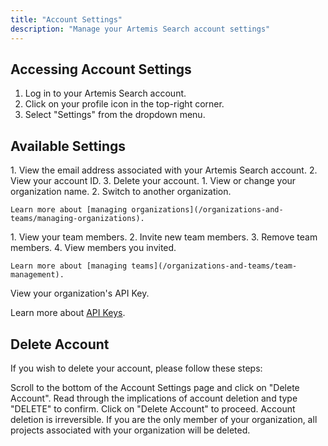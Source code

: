 ```yaml
---
title: "Account Settings"
description: "Manage your Artemis Search account settings"
---
```



## Accessing Account Settings

1. Log in to your Artemis Search account.
2. Click on your profile icon in the top-right corner.
3. Select "Settings" from the dropdown menu.

## Available Settings

<AccordionGroup>
  <Accordion title="Account">
    1. View the email address associated with your Artemis Search account.
    2. View your account ID.
    3. Delete your account.
  </Accordion>

  <Accordion title="Organization">
    1. View or change your organization name.
    2. Switch to another organization.

    Learn more about [managing organizations](/organizations-and-teams/managing-organizations).
  </Accordion> 

  <Accordion title="Team">
    1. View your team members.
    2. Invite new team members.
    3. Remove team members.
    4. View members you invited.

    Learn more about [managing teams](/organizations-and-teams/team-management).
  </Accordion>

  <Accordion title="Secrets">
  View your organization's API Key.

  Learn more about [API Keys](/settings/api-keys).
  </Accordion> 
 </AccordionGroup> 

## Delete Account

If you wish to delete your account, please follow these steps:

<Steps>
  <Step title="Navigate to Account Deletion">
    Scroll to the bottom of the Account Settings page and click on "Delete Account".
  </Step>
  <Step title="Confirm Deletion">
    Read through the implications of account deletion and type "DELETE" to confirm.
  </Step>
  <Step title="Delete Account">
    Click on "Delete Account" to proceed.
  </Step>
</Steps>

<Warning>
  Account deletion is irreversible. If you are the only member of your organization, all projects associated with your organization will be deleted.
</Warning>